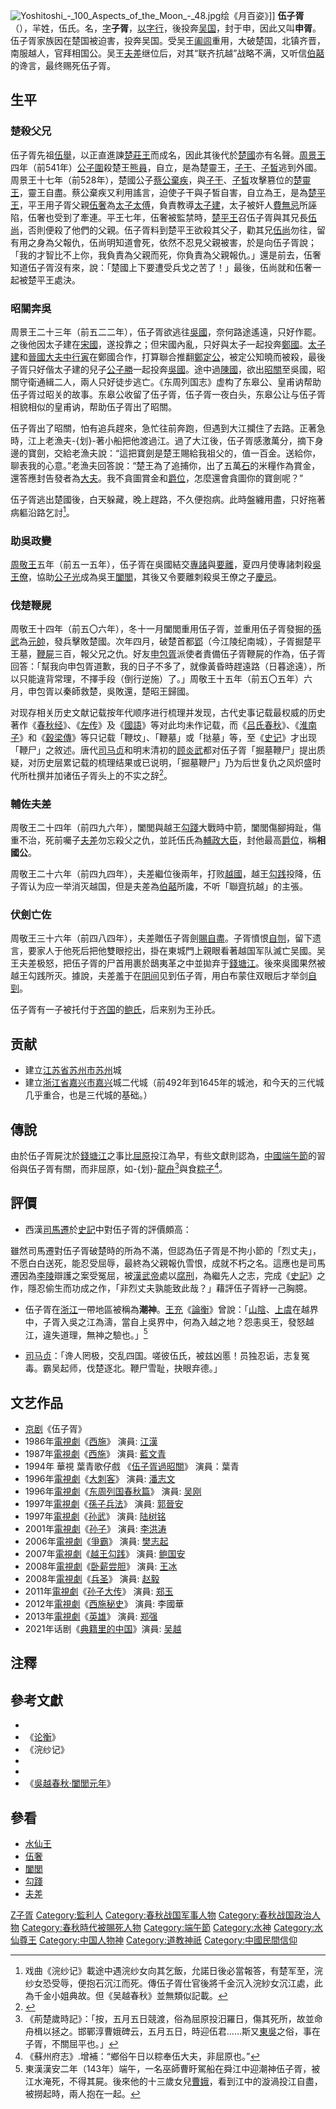 {{Infobox 先秦人物
|名称       = 伍子胥
|图像       = [[File:Suzhou_-_Statue_of_Wu_Zixu_at_Pan_Men.jpg|thumb]]
|姓          = 羋
|氏          = 伍
|名          = 员
|姓名        = 伍员
|zi          = 子胥
|官位        = [[吴国|吴国]]上將軍
|别称        = 申胥
|nickzi      = 
|posthumous  = 
|国家= [[楚国|楚国]]<br>[[吴国|吴国]]
|hometown    = 楚国椒邑（今[[湖北省|湖北省]][[监利县|监利县]]黄歇口镇伍杨村）
|出生日期   = 
|逝世日期=前484年
|honor       =[[吴国|吴国]]相國
|honor2      = 
|配偶      = 
|父= [[伍奢|伍奢]]
}}
[[File:Yoshitoshi_-_100_Aspects_of_the_Moon_-_48.jpg|thumb]]绘《月百姿》]]
'''伍子胥'''（{{bd|前6世纪||前484年|catIdx=W伍}}），羋姓，伍氏。名'''{{ruby|员|-{zh-cn:yún;zh-tw:ㄩㄣˊ}-}}'''，[[表字|字]]'''子胥'''，[[表字|以字行]]，後投奔[[吴国|吴国]]，封于申，因此又叫'''申胥'''。伍子胥家族因在楚国被迫害，投奔吴国。受吴王[[阖闾|阖闾]]重用，大破楚国，北镇齐晋，南服越人，官拜相国公。吴王[[夫差|夫差]]继位后，对其“联齐抗越”战略不满，又听信[[伯嚭|伯嚭]]的谗言，最终赐死伍子胥。

==生平==
===楚殺父兄===
伍子胥先祖[[伍舉|伍舉]]，以正直進諫[[楚庄王|楚莊王]]而成名，因此其後代於[[楚国|楚國]]亦有名聲。[[周景王|周景王]]四年（前541年）[[公子圍|公子圍]]殺楚王[[熊員|熊員]]，自立，是為楚靈王，[[子干|子干]]、[[子皙|子皙]]逃到外國。周景王十七年（前528年），楚國公子[[蔡公棄疾|蔡公棄疾]]，與[[子干|子干]]、[[子皙|子皙]]攻擊篡位的[[楚靈王|楚靈王]]，靈王自盡。蔡公棄疾又利用謠言，迫使子干與子皙自害，自立為王，是為[[楚平王|楚平王]]，平王用子胥父親[[伍奢|伍奢]]為[[东宫三师|太子太傅]]，負責教導[[太子建|太子建]]，太子被奸人[[費無忌|費無忌]]所誣陷，伍奢也受到了牽連。平王七年，伍奢被監禁時，[[楚平王|楚平王]]召伍子胥與其兄長[[伍尚|伍尚]]，否則便殺了他們的父親。伍子胥料到楚平王欲殺其父子，勸其兄[[伍尚|伍尚]]勿往，留有用之身為父報仇，伍尚明知道會死，依然不忍見父親被害，於是向伍子胥說；「我的才智比不上你，我負責為父親而死，你負責為父親報仇。」還是前去，伍奢知道伍子胥沒有來，說：「楚國上下要遭受兵戈之苦了！」最後，伍尚就和伍奢一起被楚平王處決。

===昭關奔吳===
周景王二十三年（前五二二年），伍子胥欲逃往[[吳國|吳國]]，奈何路途遙遠，只好作罷。之後他因太子建在[[宋國|宋國]]，遂投靠之；但宋國內亂，只好與太子一起投奔[[鄭國|鄭國]]。[[太子建|太子建]]和[[晉國|晉國]][[大夫_(官名)|大夫]][[荀寅|中行寅]]在鄭國合作，打算聯合推翻[[鄭定公|鄭定公]]，被定公知曉而被殺，最後子胥只好偕太子建的兒子[[白公胜|公子勝]]一起投奔[[吳國|吳國]]。途中過[[陳國|陳國]]，欲出[[昭關|昭關]]至吳國，昭關守衛通緝二人，兩人只好徒步逃亡。《东周列国志》虚构了东皋公、皇甫讷帮助伍子胥过昭关的故事。东皋公收留了伍子胥，伍子胥一夜白头，东皋公让与伍子胥相貌相似的皇甫讷，帮助伍子胥出了昭關。

伍子胥出了昭關，怕有追兵趕來，急忙往前奔跑，但遇到大江攔住了去路。正著急時，江上老漁夫-{划}-著小船把他渡過江。過了大江後，伍子胥感激萬分，摘下身邊的寶劍，交給老漁夫說：“這把寶劍是楚王賜給我祖父的，值一百金。送給你，聊表我的心意。”老漁夫回答說：“楚王為了追捕你，出了五萬[[石_(容量單位)|石]]的米糧作為賞金，還答應封告發者為[[大夫_(官名)|大夫]]。我不貪圖賞金和[[中国爵位|爵位]]，怎麼還會貪圖你的寶劍呢？”

伍子胥逃出楚國後，白天躲藏，晚上趕路，不久便抱病。此時盤纏用盡，只好拖著病軀沿路乞討<ref>戏曲《浣纱记》載途中遇浣纱女向其乞飯，允諾日後必當報答，有楚军至，浣纱女恐受辱，便抱石沉江而死。傳伍子胥仕官後將千金沉入浣紗女沉江處，此為千金小姐典故。但《吴越春秋》並無類似記載。</ref>。

===助吳政變===
[[周敬王|周敬王]]五年（前五一五年），伍子胥在吳國結交[[專諸|專諸]]與[[要離|要離]]，夏四月使專諸刺殺[[吳王僚|吳王僚]]，協助[[公子光|公子光]]成為吳王[[闔閭|闔閭]]，其後又令要離刺殺吳王僚之子[[慶忌|慶忌]]。

===伐楚鞭屍===
{{main|柏舉之戰}}
周敬王十四年（前五〇六年），冬十一月闔閭重用伍子胥，並重用伍子胥發掘的[[孫武|孫武]]為[[元帥|元帥]]，發兵擊敗楚國。次年四月，破楚首都[[郢|郢]]（今江陵纪南城），子胥掘楚平王墓，[[鞭屍|鞭屍]]三百，報父兄之仇。好友[[申包胥|申包胥]]派使者責備伍子胥鞭屍的作為，伍子胥回答：「幫我向申包胥道歉，我的日子不多了，就像黃昏時趕遠路（日暮途遠），所以只能違背常理，不擇手段（倒行逆施）了。」周敬王十五年（前五〇五年）六月，申包胥以秦師救楚，吳敗還，楚昭王歸國。

对现存相关历史文献记载按年代顺序进行梳理并发现，古代史事记载最权威的历史著作《[[春秋经|春秋经]]》、《[[左传|左传]]》及《[[國語_(書)|國語]]》等对此均未作记载，而《[[吕氏春秋|吕氏春秋]]》、《[[淮南子|淮南子]]》和《[[穀梁傳|穀梁傳]]》等只记载「鞭坟」、「鞭墓」或「挞墓」等，至《[[史记|史记]]》才出现「鞭尸」之敘述。唐代[[司马贞|司马贞]]和明末清初的[[顾炎武|顾炎武]]都对伍子胥「掘墓鞭尸」提出质疑，对历史层累记载的梳理结果或已说明，「掘墓鞭尸」乃为后世复仇之风炽盛时代所杜撰并加诸伍子胥头上的不实之辞<ref>{{cite journal|last= 吴|first= 恩培|date= Sep 27, 2017|title= 伍子胥"掘墓鞭尸"及其证伪|url= http://d.wanfangdata.com.cn/Periodical/suzjyxyxb201703005|journal= 苏州教育学院学报|volume= 2017, 34(3)|issue= 苏州市职业大学 吴文化研究院|doi= 10.16217/j.cnki.szxbsk.2017.03.004|access-date= Oct 23, 2017|archive-date= 2021-02-10|archive-url= https://web.archive.org/web/20210210152544/http://d.wanfangdata.com.cn/periodical/suzjyxyxb201703005}}</ref>。

===輔佐夫差===
周敬王二十四年（前四九六年），闔閭與越王[[勾踐|勾踐]]大戰時中箭，闔閭傷腳拇趾，傷重不治，死前囑子[[夫差|夫差]]勿忘殺父之仇，並託伍氏為[[輔政大臣|輔政大臣]]，封他最高[[中国爵位|爵位]]，稱'''相國公'''。

周敬王二十六年（前四九四年），夫差繼位後兩年，打败[[越國|越國]]，越王[[勾践|勾践]]投降，伍子胥认为应一举消灭越国，但是夫差為[[伯嚭|伯嚭]]所讒，不听「聯[[齐国|齊]]抗越」的主張。

===伏劍亡佐===
周敬王三十六年（前四八四年），夫差贈伍子胥劍[[賜死|賜自盡]]。子胥憤恨[[自刎|自刎]]，留下遗言，要家人于他死后把他雙眼挖出，掛在東城門上親眼看著越国军队滅亡吴國。吴王夫差极怒，把伍子胥的尸首用裹於鴟夷革之中並拋弃于[[錢塘江|錢塘江]]。後來吳國果然被越王勾践所灭。據說，夫差羞于在[[阴间|阴间]]见到伍子胥，用白布蒙住双眼后才举剑[[自剄|自剄]]。

伍子胥有一子被托付于[[齐国|齐国]]的[[鮑姓|鲍氏]]，后来别为王孙氏。

==贡献==
*建立[[江苏省|江苏省]][[苏州市|苏州市]][[苏州|苏州]]城
*建立[[浙江省|浙江省]][[嘉兴市|嘉兴市]][[嘉兴|嘉兴]]城二代城（前492年到1645年的城池，和今天的三代城几乎重合，也是三代城的基础。）

==傳說==
由於伍子胥屍沈於[[錢塘江|錢塘江]]之事比[[屈原|屈原]]投江為早，有些文獻則認為，[[端午節_(華人)|中國端午節]]的習俗與伍子胥有關，而非屈原，如-{划}-[[龍舟|龍舟]]<ref>《荊楚歲時記》：「按，五月五日競渡，俗為屈原投汨羅日，傷其死所，故並命舟楫以拯之。邯鄲淳曹娥碑云，五月五日，時迎伍君……斯又[[吳地|東吳]]之俗，事在子胥，不關屈平也。」</ref>與食[[粽|粽子]]<ref>《蘇州府志》.增補：“鄉俗午日以粽奉伍大夫，非屈原也。”</ref>。

==評價==
*西漢[[司馬遷|司馬遷]]於[[史記|史記]]中對伍子胥的評價頗高：
{{cquote|怨毒之於人甚矣哉！王者尚不能行之於臣下，況同列乎！向令伍子胥從奢俱死，何異[[蟻|螻蟻]]。棄小義，雪大恥，名垂於後世，悲夫！方子胥窘於江上，道乞食，志豈嘗須臾忘郢邪？故隱忍就功名，非烈丈夫孰能致此哉？}}
雖然司馬遷對伍子胥破楚時的所為不滿，但認為伍子胥是不拘小節的「烈丈夫」，不愿白白送死，能忍受屈辱，最終為父親報仇雪恨，成就不朽之名。這應也是司馬遷因為[[李陵|李陵]]辯護之案受冤屈，被[[汉武帝|漢武帝]]處以[[宫刑|腐刑]]，為繼先人之志，完成《[[史记|史記]]》之作，隱忍偷生而功成之作，「非烈丈夫孰能致此哉？」藉評伍子胥紓一己胸臆。

*伍子胥在[[浙江|浙江]]一帶地區被稱為'''潮神'''。[[王充|王充]]《[[論衡|論衡]]》曾說：「[[山阴县_(浙江省)|山陰]]、[[上虞区|上虞]]在越界中，子胥入吳之江為濤，當自上吳界中，何為入越之地？怨恚吳王，發怒越江，違失道理，無神之驗也。」<ref> 東漢漢安二年（143年）端午，一名巫師曹盱駕船在舜江中迎潮神伍子胥，被江水淹死，不得其屍。後來他的十三歲女兒[[曹娥|曹娥]]，看到江中的漩渦投江自盡，被撈起時，兩人抱在一起。</ref>

*[[司马贞|司马贞]]：「谗人罔极，交乱四国。嗟彼伍氏，被兹凶慝！员独忍诟，志复冤毒。霸吴起师，伐楚逐北。鞭尸雪耻，抉眼弃德。」

==文艺作品==
* [[京剧|京剧]]《伍子胥》
* 1986年[[电视剧|電視劇]]《[[西施_(1986年電視劇)|西施]]》   演員: [[江漢|江漢]] 
* 1987年[[电视剧|電視劇]]《[[西施(1987年華視電視劇)|西施]]》   演員: [[藍文青|藍文青]]
*1994年 華視 葉青歌仔戲 《[[伍子胥過昭關|伍子胥過昭關]]》 演員：葉青
* 1996年[[电视剧|電視劇]]《[[大刺客_(電視劇)|大刺客]]》   演員: [[潘志文|潘志文]] 
* 1996年[[电视剧|電視劇]]《[[东周列国春秋篇|东周列国春秋篇]]》   演員: [[吴刚_(中国演员)|吴刚]] 
* 1997年[[电视剧|電視劇]]《[[孙子兵法与三十六计|孫子兵法]]》   演員: [[郭晉安|郭晉安]] 
* 1997年[[电视剧|電視劇]]《[[孙武_(电视剧)|孙武]]》   演員: [[陆树铭|陆树铭]]
* 2001年[[电视剧|電視劇]]《[[孙子_(电视剧)|孙子]]》   演員: [[李洪涛|李洪涛]]
* 2006年[[电视剧|電視劇]]《[[爭霸|爭霸]]》   演員: [[樊志起|樊志起]]
* 2007年[[电视剧|電視劇]]《[[越王勾践_(电视剧)|越王勾践]]》   演員: [[鲍国安|鲍国安]]
* 2008年[[电视剧|電視劇]]《[[卧薪尝胆_(电视剧)|卧薪尝胆]]》   演員: [[王冰_(1930年)|王冰]]
* 2008年[[电视剧|電視劇]]《[[兵圣|兵圣]]》   演員: [[赵毅|赵毅]] 
* 2011年[[电视剧|電視劇]]《[[孙子大传|孙子大传]]》   演員: [[郑玉|郑玉]]
* 2012年[[电视剧|電視劇]]《[[西施秘史|西施秘史]]》   演員: 李國華
* 2013年[[电视剧|電視劇]]《[[英雄_(2013年電視劇)|英雄]]》   演員: [[郑强_(演员)|郑强]]
*2021年话剧《[[典籍里的中国|典籍里的中国]]》演員: [[吳樾_(演員)|吴越]]

==注釋==
<references/>

==參考文獻==
*{{Wikisource history link|史記|066|伍子胥}}
*《[[论衡|论衡]]》
*《浣纱记》
*{{Wikisource history link|越絕書}}
*{{Wikisource history link|吳地記}}
*《[[:s:吳越春秋/第004卷#闔閭元年|吳越春秋·闔閭元年]]》

==參看==
*[[水仙王|水仙王]]
*[[伍奢|伍奢]]
*[[闔閭|闔閭]]
*[[勾踐|勾踐]]
*[[夫差|夫差]]

{{DEFAULTSORT:W伍子胥}}
[[Category:伍姓|Z子胥]]
[[Category:監利人|Category:監利人]]
[[Category:春秋战国军事人物|Category:春秋战国军事人物]]
[[Category:春秋战国政治人物|Category:春秋战国政治人物]]
[[Category:春秋時代被賜死人物|Category:春秋時代被賜死人物]]
[[Category:端午節|Category:端午節]]
[[Category:水神|Category:水神]]
[[Category:水仙尊王|Category:水仙尊王]]
[[Category:中国人物神|Category:中国人物神]]
[[Category:道教神祇|Category:道教神祇]]
[[Category:中國民間信仰|Category:中國民間信仰]]